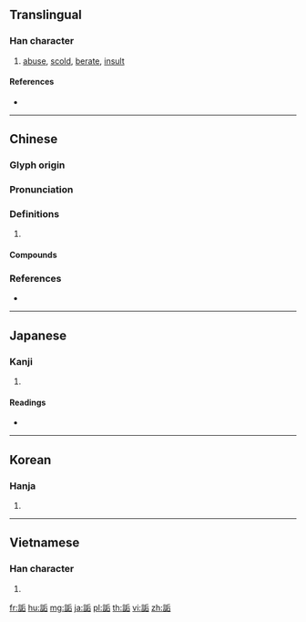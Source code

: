 {{character info/new}}
{{also|诟}}
==Translingual==

===Han character===
{{Han char|rn=149|rad=言|as=06|sn=13|four=02661|canj=YRHMR|ids=⿰言后}}

# [[abuse]], [[scold]], [[berate]], [[insult]]

====References====
* {{Han ref|kx=1158.020|dkj=35433|dj=1623.060|hdz=63966.070|uh=8A6C|ud=35436|bh=B8E1|bd=47329}}

----

==Chinese==
{{zh-forms|s=诟}}

===Glyph origin===
{{Han etym}}

===Pronunciation===
{{zh-pron
|m=gòu
|c=gau3,kau3
|mc=y
|oc=y
|cat=
}}

===Definitions===
{{zh-hanzi}}

# {{rfdef|zh}}

====Compounds====
{{zh-der|嗔詬|尤詬|忍尤含詬|訶詬|詬厲|詬病|詬罵|詬誶|詬誶謠諑|詬讓}}

===References===
* {{R:yue:Hanzi}}

----

==Japanese==

===Kanji===
{{ja-kanji|grade=|rs=言06}}

# {{defn|lang=ja|sort=言06}}

====Readings====
* {{ja-readings|on=[[こう]] (kō), [[く]] (ku)|kun=[[はずかしめ]] (hazukashime), [[はじ]] (haji)|nanori=}}

----

==Korean==

===Hanja===
{{ko-hanja|hangeul=구|eumhun=|rv=gu|mr=ku|y=kwu}}

# {{defn|lang=ko|sort=言06}}

----

==Vietnamese==

===Han character===
{{vi-hantu|[[cấu]]|rs=言06}}

# {{defn|lang=vi|sort=言06}}

[[fr:詬]]
[[hu:詬]]
[[mg:詬]]
[[ja:詬]]
[[pl:詬]]
[[th:詬]]
[[vi:詬]]
[[zh:詬]]